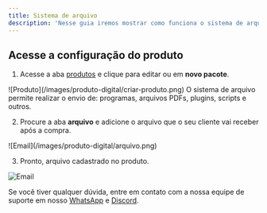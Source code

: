 ```yaml
---
title: Sistema de arquivo
description: 'Nesse guia iremos mostrar como funciona o sistema de arquivo.'
---
```


## Acesse a configuração do produto

1. Acesse a aba [produtos](https://app.centralcart.com.br/packages) e clique para editar ou em **novo pacote**.
<Frame>
  ![Produto](/images/produto-digital/criar-produto.png)
</Frame>

<Note> 
O sistema de arquivo permite realizar o envio de: programas, arquivos PDFs, plugins, scripts e outros.
</Note>

2. Procure a aba **arquivo** e adicione o arquivo que o seu cliente vai receber após a compra. 
<Frame>
  ![Email](/images/produto-digital/arquivo.png)
</Frame>

3. Pronto, arquivo cadastrado no produto. 
<Frame>

  ![Email](/images/produto-digital/pedido-arquivo.png)
</Frame>

<Check>Se você tiver qualquer dúvida, entre em contato com a nossa equipe de suporte
em nosso [WhatsApp](https://api.whatsapp.com/send/?phone=5515992647447&text=Ol%C3%A1%2C+tenho+d%C3%BAvidas+sobre+a+CentralCart&type=phone_number&app_absent=0) 
e [Discord](https://centralcart.com.br/discord).</Check>
